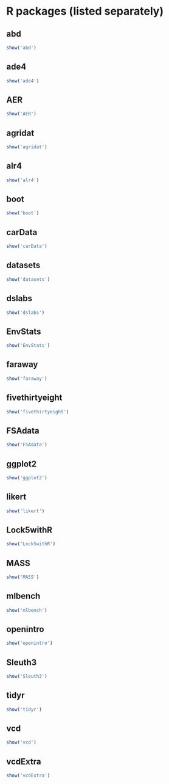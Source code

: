 # R packages (listed separately)

<!-- Generated by index.Rmd, do not edit. -->

## **abd**
```r
show('abd')
```

## **ade4**
```r
show('ade4')
```

## **AER**
```r
show('AER')
```

## **agridat**
```r
show('agridat')
```

## **alr4**
```r
show('alr4')
```

## **boot**
```r
show('boot')
```

## **carData**
```r
show('carData')
```

## **datasets**
```r
show('datasets')
```

## **dslabs**
```r
show('dslabs')
```

## **EnvStats**
```r
show('EnvStats')
```

## **faraway**
```r
show('faraway')
```

## **fivethirtyeight**
```r
show('fivethirtyeight')
```

## **FSAdata**
```r
show('FSAdata')
```

## **ggplot2**
```r
show('ggplot2')
```

## **likert**
```r
show('likert')
```

## **Lock5withR**
```r
show('Lock5withR')
```

## **MASS**
```r
show('MASS')
```

## **mlbench**
```r
show('mlbench')
```

## **openintro**
```r
show('openintro')
```

## **Sleuth3**
```r
show('Sleuth3')
```

## **tidyr**
```r
show('tidyr')
```

## **vcd**
```r
show('vcd')
```

## **vcdExtra**
```r
show('vcdExtra')
```

